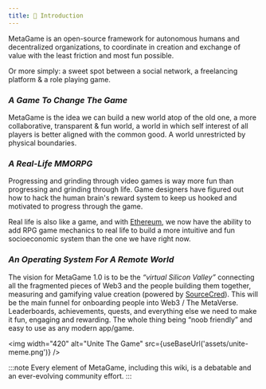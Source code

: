 ```yaml
---
title: 🐙 Introduction
---
```



MetaGame is an open-source framework for autonomous humans and decentralized organizations, to coordinate in creation and exchange of value with the least friction and most fun possible.

Or more simply: a sweet spot between a social network, a freelancing platform & a role playing game.

### *A Game To Change The Game*

MetaGame is the idea we can build a new world atop of the old one, a more collaborative, transparent & fun world, a world in which self interest of all players is better aligned with the common good. A world unrestricted by physical boundaries.


### *A Real-Life MMORPG*

Progressing and grinding through video games is way more fun than progressing and grinding through life.
Game designers have figured out how to hack the human brain's reward system to keep us hooked and motivated to progress through the game.

Real life is also like a game, and with [Ethereum], we now have the ability to add RPG game mechanics to real life to build a more intuitive and fun socioeconomic system than the one we have right now.

### *An Operating System For A Remote World*
The vision for MetaGame 1.0 is to be the *“virtual Silicon Valley”* connecting all the fragmented pieces of Web3 and the people building them together, measuring and gamifying value creation (powered by [SourceCred]). This will be the main funnel for onboarding people into Web3 / The MetaVerse. Leaderboards, achievements, quests, and everything else we need to make it fun, engaging and rewarding. The whole thing being “noob friendly” and easy to use as any modern app/game.

[SourceCred]: https://sourcecred.io
[Ethereum]: https://ethereum.org

<img width="420" alt="Unite The Game" src={useBaseUrl('assets/unite-meme.png')} />


:::note
Every element of MetaGame, including this wiki, is a debatable and an ever-evolving community effort.
:::
